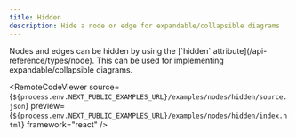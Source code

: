 ```yaml
---
title: Hidden
description: Hide a node or edge for expandable/collapsible diagrams
---
```



<ExampleLayout>
Nodes and edges can be hidden by using the [`hidden` attribute](/api-reference/types/node). This can be used for implementing expandable/collapsible diagrams.

<RemoteCodeViewer
  source={`${process.env.NEXT_PUBLIC_EXAMPLES_URL}/examples/nodes/hidden/source.json`}
  preview={`${process.env.NEXT_PUBLIC_EXAMPLES_URL}/examples/nodes/hidden/index.html`}
  framework="react"
/>

</ExampleLayout>
